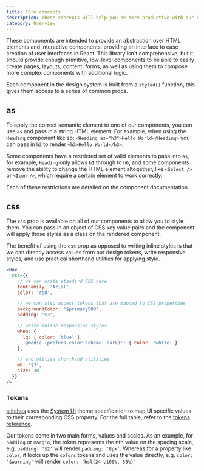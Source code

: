 ```yaml
---
title: Core concepts
description: These concepts will help you be more productive with our components
category: Overview
---
```


These components are intended to provide an abstraction over HTML elements and interactive components, providing an interface to ease creation of user interfaces in React. This library isn't comprehensive, but it should provide enough primitive, low-level components to be able to easily create pages, layouts, content, forms, as well as using them to compose more complex components with additional logic.

Each component in the design system is built from a `styled()` function, this gives them access to a series of common props.

## as

To apply the correct semantic element to one of our components, you can use `as` and pass in a string HTML element. For example, when using the `Heading` component like so: `<Heading as="h3">Hello World</Heading>` you can pass in `h3` to render `<h3>Hello World</h3>`.

Some components have a restricted set of valid elements to pass into `as`, for example, `Heading` only allows `h1` through to `h6`, and some components remove the ability to change the HTML element altogether, like `<Select />` or `<Icon />`, which require a certain element to work correctly.

Each of these restrictions are detailed on the component documentation.

## css

The `css` prop is available on all of our components to allow you to style them. You can pass in an object of CSS key value pairs and the component will apply those styles as a class on the rendered component.

The benefit of using the `css` prop as opposed to writing inline styles is that we can directly access values from our design tokens, write responsive styles, and use practical shorthand utilities for applying style.

```jsx
<Box
  css={{
    // we can write standard CSS here
    fontFamily: 'Arial',
    color: 'red',

    // we can also access tokens that are mapped to CSS properties
    backgroundColor: '$primary500',
    padding: '$3',

    // write inline responsive styles
    when: {
      lg: { color: 'blue' },
      '@media (prefers-color-scheme: dark)': { color: 'white' }
    },

    // and utilise shorthand utilities
    mb: '$3',
    size: 30
  }}
/>
```

### Tokens

[stitches](https://stitches.dev) uses the [System UI](https://system-ui.com/theme/) theme specification to map UI specific values to their corresponding CSS property. For the full table, refer to the [tokens reference](/theme/tokens).

Our tokens come in two main forms, values and scales. As an example, for `padding` or `margin`, the token represents the nth value on the spacing scale, e.g. `padding: '$2'` will render `padding: '8px'`. Whereas for a property like `color`, it looks up the `colors` tokens and uses the value directly, e.g. `color: '$warning'` will render `color: 'hsl(24 ,100%, 55%)'`
